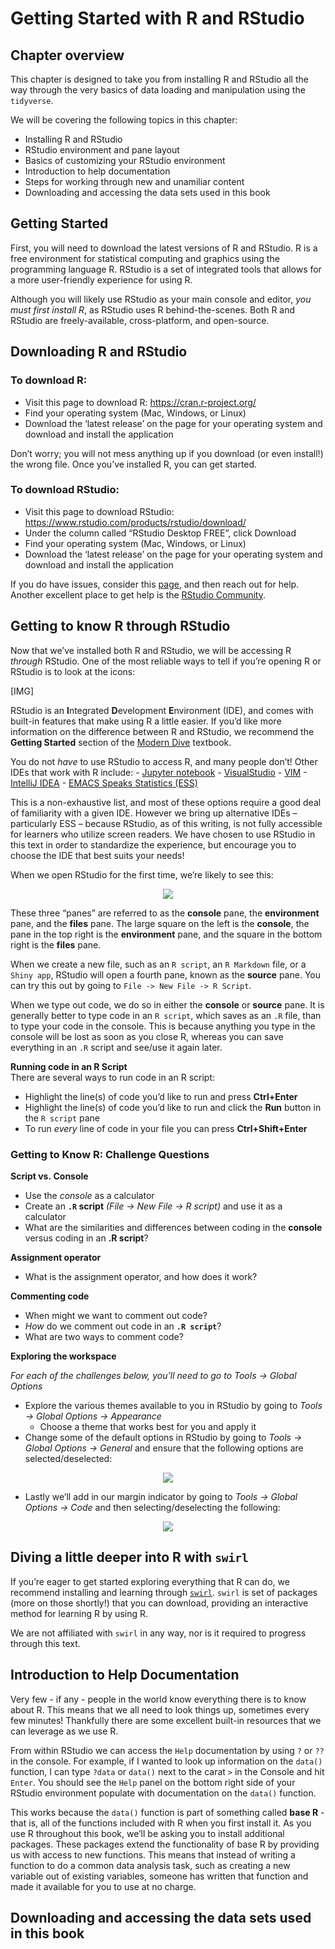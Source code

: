 # Getting Started with R and RStudio {#c05}

## Chapter overview

This chapter is designed to take you from installing R and RStudio all the way through the very basics of data loading and manipulation using the `tidyverse`. 

We will be covering the following topics in this chapter: 

- Installing R and RStudio
- RStudio environment and pane layout
- Basics of customizing your RStudio environment
- Introduction to help documentation
- Steps for working through new and unamiliar content
- Downloading and accessing the data sets used in this book

## Getting Started

First, you will need to download the latest versions of R and RStudio. 
R is a free environment for statistical computing and graphics using the programming language R. 
RStudio is a set of integrated tools that allows for a more user-friendly experience for using R.

Although you will likely use RStudio as your main console and editor, _you must first install R_, as RStudio uses R behind-the-scenes. 
Both R and RStudio are freely-available, cross-platform, and open-source.

## Downloading R and RStudio

### To download R:

- Visit this page to download R: [https://cran.r-project.org/](https://cran.r-project.org/)
- Find your operating system (Mac, Windows, or Linux)
- Download the 'latest release' on the page for your operating system and download and install the application

Don't worry; you will not mess anything up if you download (or even install!) the wrong file. 
Once you've installed R, you can get started.

### To download RStudio:

- Visit this page to download RStudio: [https://www.rstudio.com/products/rstudio/download/](https://www.rstudio.com/products/rstudio/download/)
- Under the column called "RStudio Desktop FREE", click Download
- Find your operating system (Mac, Windows, or Linux)
- Download the 'latest release' on the page for your operating system and download and install the application

If you do have issues, consider this [page](https://datacarpentry.org/R-ecology-lesson/), and then reach out for help. 
Another excellent place to get help is the [RStudio Community](https://community.rstudio.com/).

## Getting to know R through RStudio
Now that we've installed both R and RStudio, we will be accessing R _through_ RStudio. 
One of the most reliable ways to tell if you're opening R or RStudio is to look at the icons: 

[IMG]

RStudio is an **I**ntegrated **D**evelopment **E**nvironment (IDE), and comes with built-in features that make using R a little easier. 
If you'd like more information on the difference between R and RStudio, we recommend the **Getting Started** section of the [Modern Dive](https://moderndive.com/1-getting-started.html#) textbook.


You do not _have_ to use RStudio to access R, and many people don't! 
Other IDEs that work with R include:
- [Jupyter notebook](https://jupyter.org/)
- [VisualStudio](https://visualstudio.microsoft.com/services/visual-studio-online/)
- [VIM](https://github.com/jalvesaq/Nvim-R)
- [IntelliJ IDEA](https://plugins.jetbrains.com/plugin/6632-r-language-for-intellij)
- [EMACS Speaks Statistics (ESS)](https://ess.r-project.org/)

This is a non-exhaustive list, and most of these options require a good deal of familiarity with a given IDE.
However we bring up alternative IDEs -- particularly ESS -- because RStudio, as of this writing, is not fully accessible for learners who utilize screen readers.
We have chosen to use RStudio in this text in order to standardize the experience, but encourage you to choose the IDE that best suits your needs!

When we open RStudio for the first time, we're likely to see this:

<center>
![](https://i.imgur.com/2rhZmMg.png?1)
</center>  
  
These three "panes" are referred to as the **console** pane, the **environment** 
pane, and the **files** pane. The large square on the left is the **console**, 
the pane in the top right is the **environment** pane, and the square in the 
bottom right is the **files** pane.  

When we create a new file, such as an `R script`, an `R Markdown` file, or a 
`Shiny app`, RStudio will open a fourth pane, known as the **source** pane. You 
can try this out by going to `File -> New File -> R Script`.

When we type out code, we do so in either the **console** or **source** pane. It 
is generally better to type code in an `R script`, which saves as an `.R` file, 
than to type your code in the console. This is because anything you type in the 
console will be lost as soon as you close R, whereas you can save everything in 
an `.R` script and see/use it again later.  

**Running code in an R Script**  
There are several ways to run code in an R script:  

* Highlight the line(s) of code you'd like to run and press **Ctrl+Enter**  
* Highlight the line(s) of code you'd like to run and click the **Run** button 
in the `R script` pane  
* To run _every_ line of code in your file you can press **Ctrl+Shift+Enter**  

### Getting to Know R: Challenge Questions 
**Script vs. Console**  

* Use the _console_ as a calculator
* Create an **`.R` script** _(File -> New File -> R script)_ and use it as a 
calculator  
* What are the similarities and differences between coding in the **console** 
versus coding in an **.R script**?

**Assignment operator**  

* What is the assignment operator, and how does it work?

**Commenting code**  

* When might we want to comment out code?
* _How_ do we comment out code in an **`.R script`**?
* What are two ways to comment code?

**Exploring the workspace**  

_For each of the challenges below, you'll need to go to Tools -> Global Options_  

* Explore the various themes available to you in RStudio by going to 
_Tools -> Global Options -> Appearance_
    + Choose a theme that works best for you and apply it
* Change some of the default options in RStudio by going to _Tools -> Global 
Options -> General_ and ensure that the following options are selected/deselected:  

<center>
![](https://i.imgur.com/fQ3kitV.png?1)
</center>  

* Lastly we'll add in our margin indicator by going to _Tools -> Global Options 
-> Code_ and then selecting/deselecting the following:  

<center>
![](https://i.imgur.com/YQqTP6i.png?1)
</center>  

## Diving a little deeper into R with `swirl`

If you're eager to get started exploring everything that R can do, we recommend installing and learning through [`swirl`](https://swirlstats.com/students.html). 
`swirl` is set of packages (more on those shortly!) that you can download, providing an interactive method for learning R by using R.

We are not affiliated with `swirl` in any way, nor is it required to progress through this text.   

## Introduction to Help Documentation
Very few - if any - people in the world know everything there is to know about R.
This means that we all need to look things up, sometimes every few minutes!
Thankfully there are some excellent built-in resources that we can leverage as we use R. 

From within RStudio we can access the `Help` documentation by using `?` or `??` in the console.
For example, if I wanted to look up information on the `data()` function, I can type `?data` or `data()` next to the carat `>` in the Console and hit `Enter`. 
You should see the `Help` panel on the bottom right side of your RStudio environment populate with documentation on the `data()` function. 

This works because the `data()` function is part of something called **base R** - that is, all of the functions included with R when you first install it. 
As you use R throughout this book, we'll be asking you to install additional packages.
These packages extend the functionality of base R by providing us with access to new functions. 
This means that instead of writing a function to do a common data analysis task, such as creating a new variable out of existing variables, someone has written that function and made it available for you to use at no charge. 

<!-- ON HOLD - not working as anticipated
One of the functions that can accomplish this task is called `mutate()`. 
What happens when you type `?mutate` (or `mutate()`) into the Console and hit `Enter`?  

We've gotten one of our first error messages!  

[IMG] 

This is a fantastic error message because not only has it told us that something is wrong (there is no documentation for `mutate`), it tells us what we should try to do to solve the error. 
Let's see what happens when we follow the error message instructions by typing `??mutate` (or `??mutate()`) into the Console and hitting `Enter`. 
What happens?-->

## Downloading and accessing the data sets used in this book

<!-- On hold - have we solidified this with the package? 
If yes, link is [here](https://github.com/data-edu/dataedu) -->
